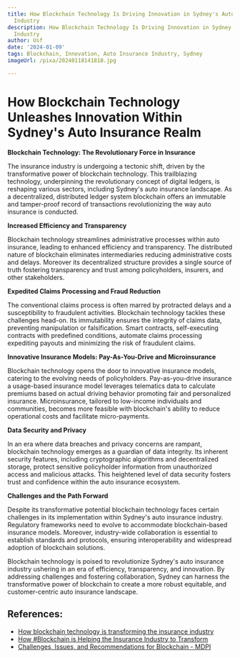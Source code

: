 ```yaml
---
title: How Blockchain Technology Is Driving Innovation in Sydney's Auto Insurance
  Industry
description: How Blockchain Technology Is Driving Innovation in Sydney's Auto Insurance
  Industry
author: Usf
date: '2024-01-09'
tags: Blockchain, Innovation, Auto Insurance Industry, Sydney
imageUrl: /pixa/20240118141818.jpg

---
```

# How Blockchain Technology Unleashes Innovation Within Sydney's Auto Insurance Realm

**Blockchain Technology: The Revolutionary Force in Insurance**

The insurance industry  is undergoing a tectonic shift, driven by the transformative power  of blockchain technology. This trailblazing technology, underpinning the revolutionary concept of digital  ledgers, is reshaping various sectors,  including Sydney's  auto insurance landscape.  As a decentralized, distributed ledger system blockchain offers an immutable and tamper-proof record of transactions revolutionizing the way auto insurance is  conducted.

**Increased Efficiency and Transparency**

Blockchain technology streamlines administrative processes within auto insurance, leading to enhanced efficiency and transparency. The distributed nature of blockchain eliminates intermediaries reducing administrative costs and delays. Moreover its decentralized structure provides a single  source of truth fostering transparency and trust among policyholders, insurers, and other  stakeholders.

**Expedited Claims Processing and Fraud Reduction**

The conventional claims process is often marred by protracted delays  and a susceptibility to fraudulent activities. Blockchain technology tackles these challenges head-on. Its  immutability ensures the integrity of claims data, preventing manipulation  or falsification.  Smart contracts, self-executing contracts with predefined conditions, automate claims processing expediting payouts and minimizing the risk of fraudulent claims.

**Innovative Insurance Models: Pay-As-You-Drive and Microinsurance**

Blockchain technology opens the door to innovative insurance models,  catering to the evolving needs of policyholders. Pay-as-you-drive insurance a usage-based insurance model leverages telematics data to calculate premiums based on actual driving  behavior promoting fair and personalized insurance. Microinsurance, tailored  to  low-income individuals and communities, becomes  more  feasible with  blockchain's ability to reduce operational costs and facilitate micro-payments.

**Data Security and Privacy**

In an era where data breaches and privacy concerns are rampant,  blockchain technology emerges as a guardian of data integrity. Its  inherent security  features, including cryptographic algorithms and decentralized  storage, protect sensitive policyholder information from unauthorized access and  malicious attacks. This heightened level of data security fosters trust and confidence within the auto  insurance ecosystem.

**Challenges and the Path Forward**

Despite its transformative  potential blockchain  technology faces  certain challenges in  its implementation within Sydney's auto insurance industry. Regulatory  frameworks need to evolve to accommodate blockchain-based insurance  models. Moreover, industry-wide collaboration is essential  to establish standards and  protocols, ensuring interoperability and widespread adoption of blockchain solutions.

Blockchain technology is poised to revolutionize Sydney's auto insurance industry ushering in an  era of efficiency, transparency, and innovation. By addressing  challenges and fostering collaboration, Sydney can harness the transformative power of blockchain to create a  more robust equitable, and  customer-centric auto insurance landscape.

## References:
- [How blockchain technology is transforming the insurance industry](https://appinventiv.com/blog/blockchain-transforming-the-insurance-industry/)
- [How #Blockchain is Helping the Insurance Industry to Transform](https://www.linkedin.com/pulse/how-blockchain-helping-insurance-industry-transform-dogan-kaleli)
- [Challenges, Issues, and Recommendations for Blockchain - MDPI](https://www.mdpi.com/2076-3417/13/6/3561)

